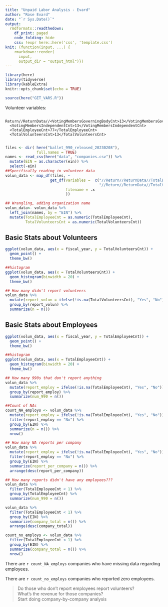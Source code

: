 ```yaml
---
title: "Unpaid Labor Analysis - Evard"
author: "Rose Evard"
date: "`r Sys.Date()`"
output:
  rmdformats::readthedown:
    df_print: paged
    code_folding: hide
    css: !expr here::here('css', 'template.css')
knit: (function(input, ...) {
    rmarkdown::render(
      input,
      output_dir = "output_html")})
---
```


```r
library(here)
library(tidyverse)
library(kableExtra)
knitr::opts_chunk$set(echo = TRUE)
```

```r
source(here("GET_VARS.R"))
```

Volunteer variables:  

      Return//ReturnData//<VotingMembersGoverningBodyCnt>13</VotingMembersGoverningBodyCnt>
      <VotingMembersIndependentCnt>13</VotingMembersIndependentCnt>
      <TotalEmployeeCnt>77</TotalEmployeeCnt>
      <TotalVolunteersCnt>13</TotalVolunteersCnt>
      
```r
files <- dir( here("ballet_990_released_20230208"),
              full.names = TRUE)  
names <- read_csv(here("data", "companies.csv")) %>% 
  mutate(EIN = as.character(ein)) %>%
  select(-ein)
##Specifically reading in volunteer data
volun_data <- map_df(files, ~
                    get_df(variables =  c("//Return//ReturnData//TotalEmployeeCnt", 
                                          "//Return//ReturnData//TotalVolunteersCnt"),
                           filename = .x
                           ))

## Wrangling, adding organization name 
volun_data<- volun_data %>%
  left_join(names, by = "EIN") %>%
  mutate(TotalEmployeeCnt = as.numeric(TotalEmployeeCnt),
         TotalVolunteersCnt = as.numeric(TotalVolunteersCnt))
```

## Basic Stats about Volunteers 
```r
ggplot(volun_data, aes(x = fiscal_year, y = TotalVolunteersCnt)) + 
  geom_point() + 
  theme_bw()

##histogram
ggplot(volun_data, aes(x = TotalVolunteersCnt)) + 
  geom_histogram(binwidth = 20) + 
  theme_bw()

## How many didn't report volunteers 
volun_data %>%
  mutate(report_volun = ifelse(!is.na(TotalVolunteersCnt), "Yes", "No")) %>%
  group_by(report_volun) %>%
  summarize(n = n())
```

## Basic Stats about Employees
```r
ggplot(volun_data, aes(x = fiscal_year, y = TotalEmployeeCnt)) + 
  geom_point() + 
  theme_bw()

##histogram
ggplot(volun_data, aes(x = TotalEmployeeCnt)) + 
  geom_histogram(binwidth = 20) + 
  theme_bw()

## How many 990s that don't report anything 
volun_data %>%
  mutate(report_employ = ifelse(!is.na(TotalEmployeeCnt), "Yes", "No")) %>%
  group_by(report_employ) %>%
  summarize(num_990 = n())

##Count of NAs 
count_NA_employs <- volun_data %>% 
  mutate(report_employ = ifelse(!is.na(TotalEmployeeCnt), "Yes", "No")) %>% 
  filter(report_employ == "No") %>% 
  group_by(EIN) %>% 
  summarize(n = n()) %>% 
  nrow() 

## How many NA reports per company
volun_data %>%
  mutate(report_employ = ifelse(!is.na(TotalEmployeeCnt), "Yes", "No")) %>%
  filter(report_employ == "No") %>%
  group_by(EIN) %>%
  summarize(report_per_company = n()) %>%
  arrange(desc(report_per_company))

## How many reports didn't have any employees??? 
volun_data %>%
  filter(TotalEmployeeCnt < 1) %>%
  group_by(TotalEmployeeCnt) %>%
  summarize(num_990 = n())

volun_data %>%
  filter(TotalEmployeeCnt < 1) %>%
  group_by(EIN) %>%
  summarize(company_total = n()) %>%
  arrange(desc(company_total))

count_no_employs <- volun_data %>%
  filter(TotalEmployeeCnt < 1) %>%
  group_by(EIN) %>%
  summarize(company_total = n()) %>%
  nrow()
```

There are `r count_NA_employs` companies who have missing data regarding employees.  

There are `r count_no_employs` companies who reported zero employees.  

> Do those who don't report employees report volunteers?  
> What's the revenue for those companies?  
> Start doing company-by-company analysis 
